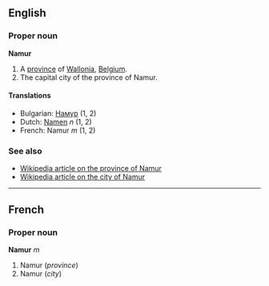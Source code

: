==English==

===Proper noun===
'''Namur'''

#A [[province]] of [[Wallonia]], [[Belgium]].
#The capital city of the province of Namur.

====Translations====
*Bulgarian: [[Намур]] (1, 2)
*Dutch: [[Namen]] ''n'' (1, 2)
*French: Namur ''m'' (1, 2)

===See also===
*[[en:Namur_(province)|Wikipedia article on the province of Namur]]
*[[en:Namur_(city)|Wikipedia article on the city of Namur]]

----

==French==

===Proper noun===
'''Namur''' ''m''

#Namur (''province'')
#Namur (''city'')